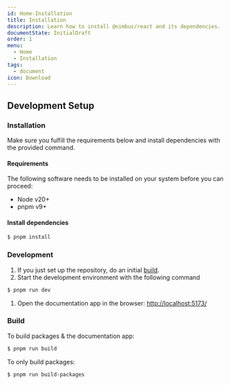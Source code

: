 ```yaml
---
id: Home-Installation
title: Installation
description: Learn how to install @nimbus/react and its dependencies.
documentState: InitialDraft
order: 1
menu:
  - Home
  - Installation
tags:
  - document
icon: Download
---
```


## Development Setup

### Installation

Make sure you fulfill the requirements below and install dependencies with the
provided command.

#### Requirements

The following software needs to be installed on your system before you can
proceed:

- Node v20+
- pnpm v9+

#### Install dependencies

```bash
$ pnpm install
```

### Development

1. If you just set up the repository, do an initial [build](#build).
2. Start the development environment with the following command

```bash
$ pnpm run dev
```

1. Open the documentation app in the
   browser: [http://localhost:5173/](http://localhost:5173/)

### Build

To build packages & the documentation app:

```bash
$ pnpm run build
```

To only build packages:

```bash
$ pnpm run build-packages
```
